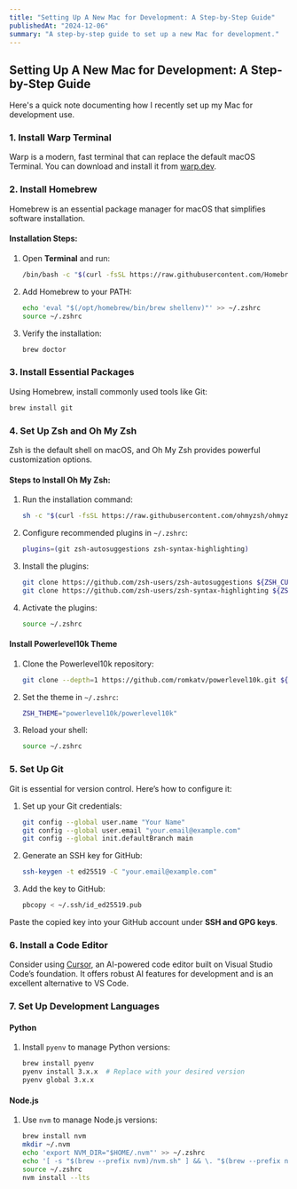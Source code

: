 ```yaml
---
title: "Setting Up A New Mac for Development: A Step-by-Step Guide"
publishedAt: "2024-12-06"
summary: "A step-by-step guide to set up a new Mac for development."
---
```


## Setting Up A New Mac for Development: A Step-by-Step Guide

Here's a quick note documenting how I recently set up my Mac for development use.&#x20;

### 1. Install Warp Terminal

Warp is a modern, fast terminal that can replace the default macOS Terminal. You can download and install it from [warp.dev](https://www.warp.dev/).

### 2. Install Homebrew

Homebrew is an essential package manager for macOS that simplifies software installation.

#### Installation Steps:

1. Open **Terminal** and run:

   ```bash
   /bin/bash -c "$(curl -fsSL https://raw.githubusercontent.com/Homebrew/install/HEAD/install.sh)"
   ```

2. Add Homebrew to your PATH:

   ```bash
   echo 'eval "$(/opt/homebrew/bin/brew shellenv)"' >> ~/.zshrc
   source ~/.zshrc
   ```

3. Verify the installation:

   ```bash
   brew doctor
   ```

### 3. Install Essential Packages

Using Homebrew, install commonly used tools like Git:

```bash
brew install git
```

### 4. Set Up Zsh and Oh My Zsh

Zsh is the default shell on macOS, and Oh My Zsh provides powerful customization options.

#### Steps to Install Oh My Zsh:

1. Run the installation command:

   ```bash
   sh -c "$(curl -fsSL https://raw.githubusercontent.com/ohmyzsh/ohmyzsh/master/tools/install.sh)"
   ```

2. Configure recommended plugins in `~/.zshrc`:

   ```bash
   plugins=(git zsh-autosuggestions zsh-syntax-highlighting)
   ```

3. Install the plugins:

   ```bash
   git clone https://github.com/zsh-users/zsh-autosuggestions ${ZSH_CUSTOM:-~/.oh-my-zsh/custom}/plugins/zsh-autosuggestions
   git clone https://github.com/zsh-users/zsh-syntax-highlighting ${ZSH_CUSTOM:-~/.oh-my-zsh/custom}/plugins/zsh-syntax-highlighting
   ```

4. Activate the plugins:

   ```bash
   source ~/.zshrc
   ```

#### Install Powerlevel10k Theme

1. Clone the Powerlevel10k repository:

   ```bash
   git clone --depth=1 https://github.com/romkatv/powerlevel10k.git ${ZSH_CUSTOM:-~/.oh-my-zsh/custom}/themes/powerlevel10k
   ```

2. Set the theme in `~/.zshrc`:

   ```bash
   ZSH_THEME="powerlevel10k/powerlevel10k"
   ```

3. Reload your shell:

   ```bash
   source ~/.zshrc
   ```

### 5. Set Up Git

Git is essential for version control. Here’s how to configure it:

1. Set up your Git credentials:

   ```bash
   git config --global user.name "Your Name"
   git config --global user.email "your.email@example.com"
   git config --global init.defaultBranch main
   ```

2. Generate an SSH key for GitHub:

   ```bash
   ssh-keygen -t ed25519 -C "your.email@example.com"
   ```

3. Add the key to GitHub:

   ```bash
   pbcopy < ~/.ssh/id_ed25519.pub
   ```

Paste the copied key into your GitHub account under **SSH and GPG keys**.

### 6. Install a Code Editor

Consider using [Cursor](https://cursor.com), an AI-powered code editor built on Visual Studio Code’s foundation. It offers robust AI features for development and is an excellent alternative to VS Code.

### 7. Set Up Development Languages

#### Python

1. Install `pyenv` to manage Python versions:
   ```bash
   brew install pyenv
   pyenv install 3.x.x  # Replace with your desired version
   pyenv global 3.x.x
   ```

#### Node.js

1. Use `nvm` to manage Node.js versions:
   ```bash
   brew install nvm
   mkdir ~/.nvm
   echo 'export NVM_DIR="$HOME/.nvm"' >> ~/.zshrc
   echo '[ -s "$(brew --prefix nvm)/nvm.sh" ] && \. "$(brew --prefix nvm)/nvm.sh"' >> ~/.zshrc
   source ~/.zshrc
   nvm install --lts
   ```
